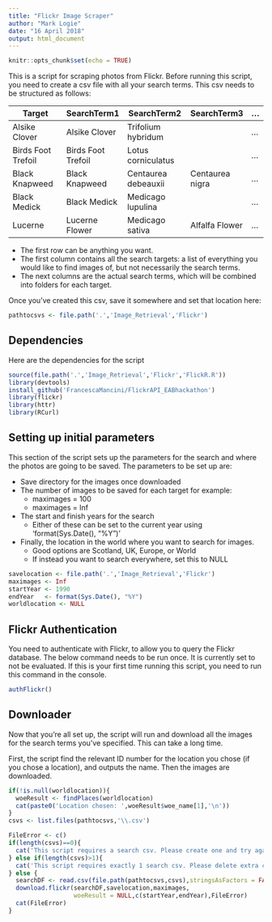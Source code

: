 ```yaml
---
title: "Flickr Image Scraper"
author: "Mark Logie"
date: "16 April 2018"
output: html_document
---
```


```r
knitr::opts_chunk$set(echo = TRUE)
```
This is a script for scraping photos from Flickr.
Before running this script, you need to create a csv file with all your search terms.  This csv needs to be structured as follows:

Target             | SearchTerm1        | SearchTerm2         | SearchTerm3     | ...
------------------ | ------------------ | ------------------- | --------------- | ---
Alsike Clover      | Alsike Clover      | Trifolium hybridum  |                 | ...
Birds Foot Trefoil | Birds Foot Trefoil | Lotus corniculatus  |                 | ...
Black Knapweed     | Black Knapweed     | Centaurea debeauxii | Centaurea nigra | ...
Black Medick       | Black Medick       | Medicago lupulina   |                 | ...
Lucerne            | Lucerne Flower     | Medicago sativa     | Alfalfa Flower  | ...

* The first row can be anything you want.
* The first column contains all the search targets: a list of everything you would like to find images of, but not necessarily the search terms.
* The next columns are the actual search terms, which will be combined into folders for each target.

Once you've created this csv, save it somewhere and set that location here:
```r
pathtocsvs <- file.path('.','Image_Retrieval','Flickr')
```

## Dependencies

Here are the dependencies for the script

```r
source(file.path('.','Image_Retrieval','Flickr','FlickR.R'))
library(devtools)
install_github('FrancescaMancini/FlickrAPI_EABhackathon')
library(flickr)
library(httr)
library(RCurl)
```

## Setting up initial parameters

This section of the script sets up the parameters for the search and where the photos are going to be saved.
The parameters to be set up are:

* Save directory for the images once downloaded
* The number of images to be saved for each target for example:
    + maximages = 100
    + maximages = Inf
* The start and finish years for the search
    + Either of these can be set to the current year using 'format(Sys.Date(), "%Y")'
* Finally, the location in the world where you want to search for images.
    + Good options are Scotland, UK, Europe, or World
    + If instead you want to search everywhere, set this to NULL

```r
savelocation <- file.path('.','Image_Retrieval','Flickr')
maximages <- Inf
startYear <- 1990
endYear   <- format(Sys.Date(), "%Y")
worldlocation <- NULL
```
## Flickr Authentication

You need to authenticate with Flickr, to allow you to query the Flickr database.  The below command needs to be run once.
It is currently set to not be evaluated.  If this is your first time running this script, you need to run this command in the console.

```r
authFlickr()
```
## Downloader

Now that you're all set up, the script will run and download all the images for the search terms you've specified.  This can take a long time.

First, the script find the relevant ID number for the location you chose (if you chose a location), and outputs the name.
Then the images are downloaded.

```r
if(!is.null(worldlocation)){
  woeResult <- findPlaces(worldlocation)
  cat(paste0('Location chosen: ',woeResult$woe_name[1],'\n'))
}
csvs <- list.files(pathtocsvs,'\\.csv')

FileError <- c()
if(length(csvs)==0){
  cat('This script requires a search csv. Please create one and try again\n')
} else if(length(csvs)>1){
  cat('This script requires exactly 1 search csv. Please delete extra csvs and try again\n')
} else {
  searchDF <- read.csv(file.path(pathtocsvs,csvs),stringsAsFactors = FALSE)
  download.flickr(searchDF,savelocation,maximages,
                  woeResult = NULL,c(startYear,endYear),FileError)
  cat(FileError)
}
```